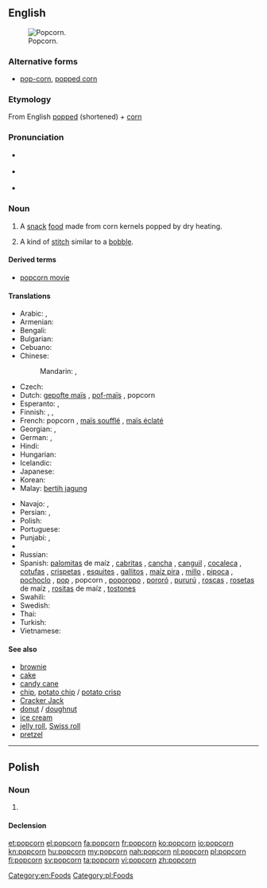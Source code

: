 {{also|Popcorn}}
==English==
[[Image:Popcorn04.jpg|thumb|right|Popcorn.]]

===Alternative forms===
* [[pop-corn]], [[popped corn]]

===Etymology===
From English [[popped]] (shortened) + [[corn]]

===Pronunciation===
* {{a|UK}} {{IPA|/ˈpɒp.kɔː(ɹ)n/}} {{X-SAMPA|/"pQpkO:n/}}
* {{a|US}} {{IPA|/ˈpɑp.kɔɹn/}} {{X-SAMPA|/"pApkOrn/}}
* {{a|Boston|New England}} {{IPA|/ˈpʌp.kɔrn/|[ˈpʌp.kɒːn]|[ˈpʌp.kɔɹn]}}

===Noun===
{{en-noun|s|-}}

# {{context|chiefly|uncountable|lang=en}} A [[snack]] [[food]] made from corn kernels popped by dry heating.
# {{context|knitting|lang=en}} A kind of [[stitch]] similar to a [[bobble]].

====Derived terms====
* [[popcorn movie]]

====Translations====
{{trans-top|popcorn}}
* Arabic: {{t-|ar|فشار|m|tr=fushaar}},  {{t-|ar|بوبكورن|m|tr=bubkuurn}}
* Armenian: {{t-|hy|ադի-բուդի|tr=adi-budi}}
* Bengali: {{t|bn|পপকর্ন|tr=popkorn|sc=Beng}}
* Bulgarian: {{t|bg|пукакнка |f|tr=pukaknka|sc=Cyrl}}
* Cebuano: {{tø|ceb|papkorn}}
* Chinese:
*: Mandarin: {{t-|cmn|玉米花|tr=yùmǐhuā|sc=Hani}},  {{t|cmn|爆米花|tr=bàomǐhuā|sc=Hani}}
* Czech: {{t-|cs|popcorn|m}}
* Dutch: [[gepofte maïs]] {{m}}, [[pof-maïs]] {{m}}, popcorn {{m}}
* Esperanto: {{t-|eo|krevmaizo}}, {{t-|eo|pufmaizo}}
* Finnish: {{t+|fi|popcorn}}, {{t+|fi|paukkumaissi}}, {{t-|fi|paahtomaissi}}
* French: popcorn {{m}}, [[maïs soufflé]] {{m}}, [[maïs éclaté]] {{m}} {{qualifier|Canadian French}}
* Georgian: {{t-|ka|პოპკორნი|tr=popkorni|sc=Geor}}, {{t-|ka|ბატი-ბუტი|tr=bati-buti|sc=Geor}}
* German: {{t+|de|Popcorn|n}}, {{t-|de|Puffmais|m}}
* Hindi: {{t-|hi|पॉपकॉर्न|tr=popkorn}}
* Hungarian: {{t+|hu|pattogatott kukorica}}
* Icelandic: {{t-|is|poppkorn|n}}
* Japanese: {{t-|ja|ポップコーン|tr=poppukōn}}
* Korean: {{t-|ko|팝콘|tr=papkon|sc=Hang}}
* Malay: [[bertih jagung]]
{{trans-mid}}
* Navajo: {{tø|nv|naadą́ą́ʼ dilchxoshí}}, {{tø|nv|diltáłii}}
* Persian: {{t-|fa|پف فیل|tr=pofefil}}, {{t+|fa|چس فیل|tr=ĉosefil}}
* Polish: {{t+|pl|popcorn|m}}
* Portuguese: {{t+|pt|pipoca|f}}
* Punjabi: {{t|pa|ਪੋਪਕੋਰਨ|m|tr=popkorn|sc=Guru}}, {{t|pa|ਭੁੱਟਾ|m|tr=phutta|sc=Guru}}
* {{trreq|ro}}
* Russian: {{t+|ru|попкорн|m|tr=popkórn}}
* Spanish: [[palomita]]s de maíz {{f}} {{qualifier|especially Costa Rica|Honduras|Mexico|Nicaragua|Spain}}, [[cabrita]]s {{f}} {{qualifier|Chile}}, [[cancha]] {{f}} {{qualifier|Peru - also canchita}}, [[canguil]] {{m}} {{qualifier|Ecuador}}, [[cocaleca]] {{f}} {{qualifier|Dominican Republic}}, [[cotufa]]s {{f}} {{qualifier|Spain’s Canary Islands|Venezuela}}, [[crispeta]]s {{f}} {{qualifier|Colombia|Northern Central Mexico}}, [[esquite]]s {{m}} {{qualifier|Northwestern Mexico}}, [[gallito]]s {{m}} {{qualifier|Northwestern Venezuela}}, [[maíz pira]] {{f}} {{qualifier|Colombia}}, [[millo]] {{m}} {{qualifier|Panama}}, [[pipoca]] {{f}} {{qualifier|Bolivia}}, [[pochoclo]] {{m}} {{qualifier|Argentina}}, [[pop]] {{m}} {{qualifier|Uruguay}}, popcorn {{m}} {{qualifier|Panama|Puerto Rico}}, [[poporopo]] {{m}} {{qualifier|Guatemala}}, [[pororó]] {{m}} {{qualifier|Eastern Bolivia|Northern and Western Argentina|Paraguay|Uruguay}}, [[pururú]] {{m}} {{qualifier|Northern Central Argentina}}, [[rosca]]s {{f}} {{qualifier|Spain’s Canary Islands}}, [[roseta]]s de maíz {{f}} {{qualifier|El Salvador|Puerto Rico|Southern Spain}}, [[rosita]]s de maíz {{f}} {{qualifier|Cuba}}, [[tostón|tostones]] {{m}} {{qualifier|Southeastern Spain}}
* Swahili: {{t|sw|bisi}}
* Swedish: {{t+|sv|popcorn|n}}
* Thai: {{t|th|ป๊อปคอร์น|tr=popcorn|sc=Thai}}
* Turkish: {{t-|tr|patlamış mısır}}
* Vietnamese: {{t-|vi|bắp rang}}
{{trans-bottom}}

====See also====
* [[brownie]]
* [[cake]]
* [[candy cane]]
* [[chip]], [[potato chip]] / [[potato crisp]]
* [[Cracker Jack]]
* [[donut]] / [[doughnut]]
* [[ice cream]]
* [[jelly roll]], [[Swiss roll]]
* [[pretzel]]

[[Category:en:Foods]]

----

==Polish==

===Noun===
{{pl-noun|m}}

# {{l|en|popcorn}}

====Declension====
{{pl-decl-noun-sing
|popcorn
|popcornu
|popcornowi
|popcorn
|popcornem
|popcornie
|popcornie
}}

[[Category:pl:Foods]]

[[et:popcorn]]
[[el:popcorn]]
[[fa:popcorn]]
[[fr:popcorn]]
[[ko:popcorn]]
[[io:popcorn]]
[[kn:popcorn]]
[[hu:popcorn]]
[[my:popcorn]]
[[nah:popcorn]]
[[nl:popcorn]]
[[pl:popcorn]]
[[fi:popcorn]]
[[sv:popcorn]]
[[ta:popcorn]]
[[vi:popcorn]]
[[zh:popcorn]]